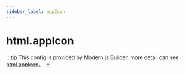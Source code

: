 ```yaml
---
sidebar_label: appIcon
---
```


# html.appIcon

:::tip
This config is provided by Modern.js Builder, more detail can see [html.appIcon](https://modernjs.dev/builder/en/api/config-html.html#htmlappicon)。
:::


<Main />

